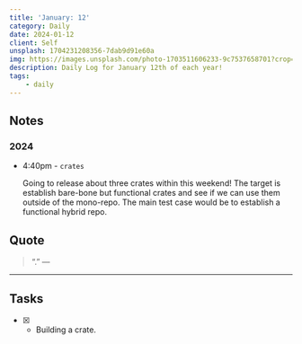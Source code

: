 ```yaml
---
title: 'January: 12'
category: Daily
date: 2024-01-12
client: Self
unsplash: 1704231208356-7dab9d91e60a
img: https://images.unsplash.com/photo-1703511606233-9c7537658701?crop=entropy&cs=srgb&fm=jpg&ixid=MnwzNjM5Nzd8MHwxfHJhbmRvbXx8fHx8fHx8fDE2ODE3NDg2ODY&ixlib=rb-4.0.3&q=85
description: Daily Log for January 12th of each year!
tags:
    - daily
---
```


## Notes

### 2024

-   4:40pm  - `crates`

    Going to release about three crates within this weekend!
    The target is establish bare-bone but functional crates and see if we can use them outside of the mono-repo.
    The main test case would be to establish a functional hybrid repo.


## Quote

> “.”
> — <cite></cite>

---

## Tasks

-   [x] -   Building a crate.
